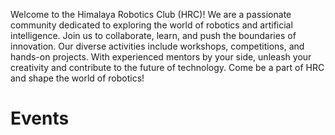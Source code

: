 
<ContentLayout title="Himalaya Robotics Club" logo={logo} description="Himalaya Robotics Club is a passionate community dedicated to exploring the world of robotics and artificial intelligence. Join us for workshops, competitions, and hands-on projects with experienced mentors.">

<Alert club="robotics" />

Welcome to the Himalaya Robotics Club (HRC)! We are a passionate community dedicated to exploring the world of robotics and artificial intelligence. Join us to collaborate, learn, and push the boundaries of innovation. Our diverse activities include workshops, competitions, and hands-on projects. With experienced mentors by your side, unleash your creativity and contribute to the future of technology. Come be a part of HRC and shape the world of robotics!

# Events

<Timeline club="robotics" />

</ContentLayout>
